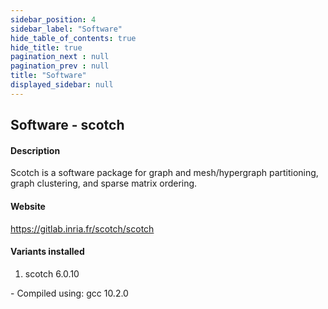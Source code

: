 ```yaml
---
sidebar_position: 4
sidebar_label: "Software"
hide_table_of_contents: true
hide_title: true
pagination_next : null
pagination_prev : null
title: "Software"
displayed_sidebar: null
---
```


## Software - scotch


#### Description
Scotch is a software package for graph and mesh/hypergraph partitioning, graph clustering, and sparse matrix ordering.

#### Website
https://gitlab.inria.fr/scotch/scotch

#### Variants installed
1. scotch 6.0.10
<div class="ul-circle">
    - Compiled using: gcc 10.2.0
</div>

